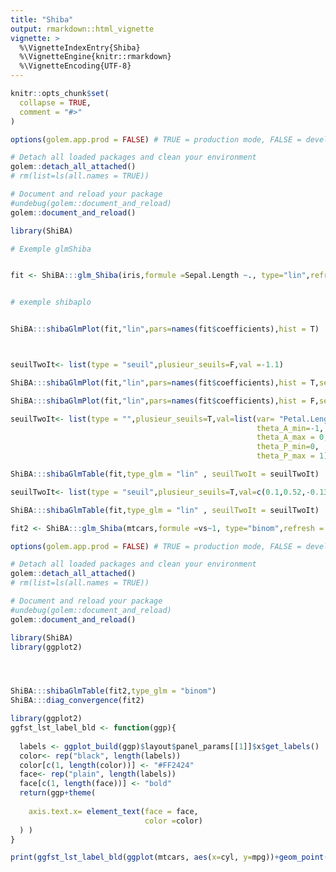 ```yaml
---
title: "Shiba"
output: rmarkdown::html_vignette
vignette: >
  %\VignetteIndexEntry{Shiba}
  %\VignetteEngine{knitr::rmarkdown}
  %\VignetteEncoding{UTF-8}
---
```


```r
knitr::opts_chunk$set(
  collapse = TRUE,
  comment = "#>"
)
```

```r
options(golem.app.prod = FALSE) # TRUE = production mode, FALSE = development mode

# Detach all loaded packages and clean your environment
golem::detach_all_attached()
# rm(list=ls(all.names = TRUE))

# Document and reload your package
#undebug(golem::document_and_reload)
golem::document_and_reload()

library(ShiBA)
```


```r
# Exemple glmShiba


fit <- ShiBA:::glm_Shiba(iris,formule =Sepal.Length ~., type="lin",refresh = 0)



```

```r
# exemple shibaplo


ShiBA:::shibaGlmPlot(fit,"lin",pars=names(fit$coefficients),hist = T)




```

```r


seuilTwoIt<- list(type = "seuil",plusieur_seuils=F,val =-1.1)

ShiBA:::shibaGlmPlot(fit,"lin",pars=names(fit$coefficients),hist = T,seuilTwoIt = seuilTwoIt,color_1 = "#0000FF",color_2 = "red", )
```



```r


ShiBA:::shibaGlmPlot(fit,"lin",pars=names(fit$coefficients),hist = F,seuilTwoIt = seuilTwoIt)

```


```r


seuilTwoIt<- list(type = "",plusieur_seuils=T,val=list(var= "Petal.Length",
                                                       theta_A_min=-1,
                                                       theta_A_max = 0,
                                                       theta_P_min=0,
                                                       theta_P_max = 1))

ShiBA:::shibaGlmTable(fit,type_glm = "lin" , seuilTwoIt = seuilTwoIt)
```


```r
seuilTwoIt<- list(type = "seuil",plusieur_seuils=T,val=c(0.1,0.52,-0.13,0.4,0.5))

ShiBA:::shibaGlmTable(fit,type_glm = "lin" , seuilTwoIt = seuilTwoIt)
```


```r
fit2 <- ShiBA:::glm_Shiba(mtcars,formule =vs~1, type="binom",refresh = 0)
```



```r
options(golem.app.prod = FALSE) # TRUE = production mode, FALSE = development mode

# Detach all loaded packages and clean your environment
golem::detach_all_attached()
# rm(list=ls(all.names = TRUE))

# Document and reload your package
#undebug(golem::document_and_reload)
golem::document_and_reload()

library(ShiBA)
library(ggplot2)




ShiBA:::shibaGlmTable(fit2,type_glm = "binom")
ShiBA:::diag_convergence(fit2)
```


```r
library(ggplot2)
ggfst_lst_label_bld <- function(ggp){
  
  labels <- ggplot_build(ggp)$layout$panel_params[[1]]$x$get_labels()
  color<- rep("black", length(labels))
  color[c(1, length(color))] <- "#FF2424"
  face<- rep("plain", length(labels))
  face[c(1, length(face))] <- "bold"
  return(ggp+theme(
    
    axis.text.x= element_text(face = face,
                              color =color)
  ) )
}

print(ggfst_lst_label_bld(ggplot(mtcars, aes(x=cyl, y=mpg))+geom_point()))
```


